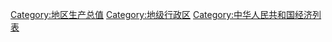 [[Category:地区生产总值|Category:地区生产总值]]
[[Category:地级行政区|Category:地级行政区]]
[[Category:中华人民共和国经济列表|Category:中华人民共和国经济列表]]